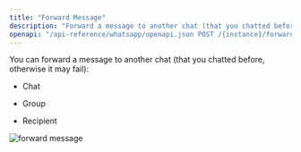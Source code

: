 ```yaml
---
title: "Forward Message"
description: "Forward a message to another chat (that you chatted before, otherwise it may fail) using Hypersender WhatsApp API."
openapi: "/api-reference/whatsapp/openapi.json POST /{instance}/forward-message"
---
```


You can forward a message to another chat (that you chatted before, otherwise it may fail):

* Chat

* Group

* Recipient

<Frame>
<img src="/images/docs/whatsapp/img/forward-message.png" alt="forward message" />
</Frame>
